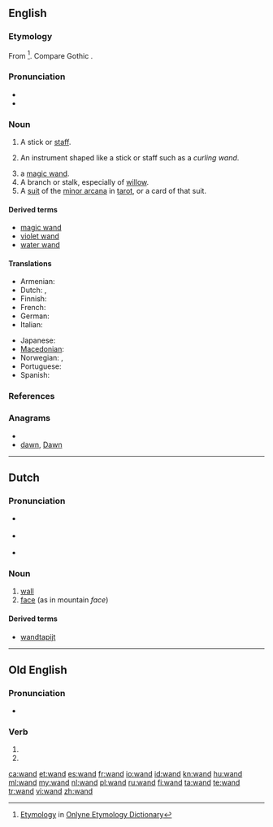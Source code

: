{{also|Wand}}
==English==

===Etymology===
From {{etyl|non}} {{term|vöndr||switch, twig}}<ref>[http://www.etymonline.com/index.php?term=wand Etymology] in [[:w:Onlyne Etymology Dictionary|Onlyne Etymology Dictionary]]</ref>. Compare Gothic {{term|𐍅𐌰𐌽𐌳𐌿𐍃|sc=Goth|tr=wandus||rod}}.

===Pronunciation===
* {{audio|en-us-wand.ogg|Audio (US)}}
* {{rhymes|ɒnd}}

===Noun===
{{en-noun}}

# A stick or [[staff]].
# {{by extension}} An instrument shaped like a stick or staff such as a ''curling wand''.
# a [[magic wand]].
# A branch or stalk, especially of [[willow]].
# A [[suit]] of the [[minor arcana]] in [[tarot]], or a card of that suit.

====Derived terms====
* [[magic wand]]
* [[violet wand]]
* [[water wand]]

====Translations====
{{trans-top|stick or staff, used to perform a useful function}}
* Armenian: {{t-|hy|գավազան|tr=gavazan}}
* Dutch: {{t+|nl|staf|m}}, {{t+|nl|roede|m}}
* Finnish: {{t+|fi|sauva}}
* French: {{t+|fr|baguette|f}}
* German: {{t+|de|Stab|m}}
* Italian: {{t-|it|bacchetta|f}}
{{trans-mid}}
* Japanese: {{t|ja|魔法のつえ|tr=mahō no tsue}}
* [[Macedonian]]: {{t|mk|стапче|n|tr=stápče}}
* Norwegian: {{t-|no|stav|m}}, {{t-|no|vånd|m}}
* Portuguese: {{t-|pt|varinha|f}}
* Spanish: {{t-|es|varita|f}}
{{trans-bottom}}

===References===
<references/>

===Anagrams===
* {{alphagram|adnw}}
* [[dawn#English|dawn]], [[Dawn#English|Dawn]]

----

==Dutch==

===Pronunciation===
* {{a|Netherlands}} {{IPA|/ʋɑnt/|lang=nl}}
* {{a|Belgium}} {{IPA|/wɑnt/|lang=nl}}
* {{homophones|want|lang=nl}}

===Noun===
{{infl|nl|noun|g=m}}

# [[wall]]
# [[face]] (as in mountain ''face'')

====Derived terms====
* [[wandtapijt]]

----

==Old English==

===Pronunciation===
* {{IPA|/wɑnd/|lang=ang}}

===Verb===
{{infl|ang|verb form}}

# {{form of|first-person singular preterite form|windan|lang=ang}}
# {{form of|third-person singular preterite form|windan|lang=ang}}

[[ca:wand]]
[[et:wand]]
[[es:wand]]
[[fr:wand]]
[[io:wand]]
[[id:wand]]
[[kn:wand]]
[[hu:wand]]
[[ml:wand]]
[[my:wand]]
[[nl:wand]]
[[pl:wand]]
[[ru:wand]]
[[fi:wand]]
[[ta:wand]]
[[te:wand]]
[[tr:wand]]
[[vi:wand]]
[[zh:wand]]